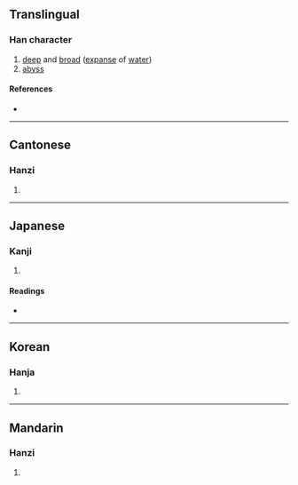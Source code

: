 {{character info/new}}
==Translingual==

===Han character===
{{Han char|rn=37|rad=大|as=11|sn=14|four=40123|canj=KELL|ids=⿱大淵}}

# [[deep]] and [[broad]] ([[expanse]] of [[water]])
# [[abyss]]

====References====
* {{Han ref|kx=0253.280|dkj=05995|dj=0515.220|hdz=10549.080|uh=596B|ud=22891|bh=E16A|bd=57706}}

----

==Cantonese==

===Hanzi===
{{yue-hanzi|jyut=[[wan1]]|y=wan1}}

# {{defn|lang=yue|sort=大11}}

----

==Japanese==

===Kanji===
{{ja-kanji|grade=|rs=大11}}

# {{defn|lang=ja|sort=大11}}

====Readings====
* {{ja-readings|on=[[いん]] (in)|kun=[[いずみ]] (izumi)}}

----

==Korean==

===Hanja===
{{ko-hanja|hangeul=윤|rv=yun|mr=yun}}

# {{defn|lang=ko|sort=大11}}

----

==Mandarin==

===Hanzi===
{{cmn-hanzi|pin=[[yūn]] ([[yun1]])|wg=yün<sup>1</sup>}}

# {{defn|lang=cmn|sort=大11}}
